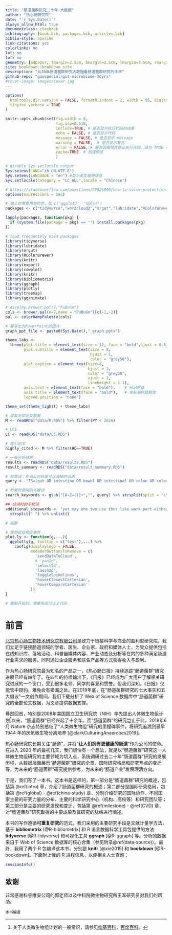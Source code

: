 ```yaml
--- 
title: "肠道菌群研究二十年·大数据"
author: "热心肠研究院"
date: "`r Sys.Date()`"
always_allow_html: true
documentclass: ctexbook
bibliography: [book.bib, packages.bib, articles.bib]
biblio-style: apalike
link-citations: yes
colorlinks: no
lot: no
lof: no
geometry: [a4paper, tmargin=2.5cm, bmargin=2.5cm, lmargin=3.5cm, rmargin=2.5cm]
site: bookdown::bookdown_site
description: "从20年肠道菌群研究大数据看肠道菌群研究的未来"
github-repo: "gaospecial/gut-microbiome-20yrs"
#cover-image: images/cover.jpg
---
```


```r
options(
  htmltools.dir.version = FALSE, formatR.indent = 2, width = 55, digits = 4,
  tinytex.verbose = TRUE
)

knitr::opts_chunk$set(fig.width = 8,
                      fig.asp=0.618,
                      include=TRUE, # 是否显示执行代码的结果
                      echo = FALSE, # 是否显示代码
                      message = FALSE, # 是否显示 message
                      warning = FALSE,  # 是否显示警告
                      error = FALSE, # 是否因报错而停止执行代码，设为 TRUE 表示不停止
                      cache=TRUE  # 加速预览
                      ) 

# disable Sys.setlocale output
Sys.setenv(LANG="zh_CN.UTF-8")
Sys.setenv(LANGUAGE = "en") #显示英文报错信息
Sys.setlocale(category = "LC_ALL",locale = "Chinese")

# https://stackoverflow.com/questions/32826906/how-to-solve-protection-stack-overflow-issue-in-r-studio
options(expressions = 5e5)

# 填上你需要用到的包，如 c('ggplot2', 'dplyr')
packages <- c("tidyverse","wordcloud2","mrgut","lubridate","RColorBrewer","export","gganimate","ggVennDiagram","ggraph","ccgraph")

lapply(packages, function(pkg) {
  if (system.file(package = pkg) == '') install.packages(pkg)
})
```



```r
# load frequentely used packages
library(tidyverse)
library(lubridate)
library(mrgut)
library(RColorBrewer)
library(knitr)
library(export)
library(cowplot)
library(knitr)
library(bibliometrix)
library(ggraph)
library(plotly)
library(treemap)
library(gganimate)

```

```r
# display.brewer.pal(7,"PuBuGn")
cols <- brewer.pal(n=7,name = "PuBuGn")[c(-1,-2)]
pal <- colorRampPalette(cols)
```


```r
# 要导出为PowerPoint的图片
graph_ppt_file <- paste0(Sys.Date(),"_graph.pptx")
```


```r
theme_labs <- 
  theme(plot.title = element_text(size = 12, face = "bold",hjust = 0.5),
        plot.subtitle = element_text(size = 8,
                                     hjust = 1,
                                     color = "grey50"),
        plot.caption = element_text(size=8, 
                                    hjust = 1,
                                    color = "grey50",
                                    vjust = 1,
                                    lineheight = 1.1),
        axis.text = element_text(face = "bold"),    # 标记粗体
        axis.title = element_text(face = "bold"),   # 坐标轴标题粗体
        legend.position = "none")

theme_set(theme_light() + theme_labs)
```

```r
# 读取全部论文数据
M <- readRDS("data/M.RDS") %>% filter(PY < 2020)

# LCS
LC <- readRDS("data/LC.RDS")

# 高引论文
highly_cited <- M %>% filter(HC==TRUE)

# 一般分析结果
results <- readRDS("data/results.RDS")
result_summary <- readRDS("data/result_summary.RDS")

```


```r
# 检索词：在词云分析是可以去掉的词语
query <- "TS=(gut OR intestine OR bowel OR intestinal OR colon OR colorectal OR gastrointestine OR gastrointestinal) AND TS=(microbiome OR microbiota OR flora OR microbe OR microbes OR commensal OR symbiont OR pathobiont OR mycobiome OR virome OR metagenome OR meta-genome OR bacteria OR metagenomics)"

# 检索时使用的关键词
search_keywords <- gsub("[A-Z=()]+","", query) %>% strsplit(split = "\\s+") %>% unlist() %>% unique() 
```


```r
## 分词时的干扰词
additional_stopwords <- "yet may one two use thus like work part either show but never non need among also however study" %>%
  strsplit(" ") %>% unlist()
```


```r
# 函数

# 使用鼠标相应事件
plot.ly <- function(g,...){
  ggplotly(g, tooltip = c("text"),...) %>% 
    config(displaylogo = FALSE,
           modeBarButtonsToRemove = c(
             'sendDataToCloud',
             # 'pan2d', 
             'select2d', 
             'lasso2d',
             'toggleSpikelines',
             'hoverClosestCartesian',
             'hoverCompareCartesian'
           ))
}
```


```r
# 重新开始时，需要先运行以上代码
```


# 前言 {-}

[北京热心肠生物技术研究院有限公司](https://www.mr-gut.cn/about)是致力于链接科学与商业的盈利型研究院。我们立足于链接肠道领域的学者、医生、企业家、政府和媒体人士，为受众提供包括在线知识库、落地活动、科普自媒体内容、产业动态及分析等在内的多种满足肠道行业需求的服务，同时通过企业服务和联名产品等方式获得收入与盈利。

作为热心肠研究院最为知名的产品之一，《热心肠日报》持续追踪“肠道菌群”研究进展已经有四年了。在四年的持续输出下，《日报》已经成为广大用户了解相关研究进展的一个窗口，受到很多老师、同学的喜爱和赞誉。但我们深知，《日报》仅能管中窥豹，难免会有错漏之处。在2019年底，在“肠道菌群研究的七大事实和五大倡议”一文创作期间，我们下载分析了 Web of Science 数据库中“肠道菌群”研究的全部论文数据，为文章提供数据支撑。

蓦然回首，特别是2008年美国国立卫生研究院（NIH）率先提出人体微生物组计划[^1]以来，“肠道菌群”已经兴起了十余年。而“肠道菌群”的研究岂止于此，2019年6月 Nature 杂志特别总结了“人类微生物组”研究的里程碑事件，将研究追溯到最早 1944 年的厌氧微生物分离培养 [@clarkCulturingAnaerobes2019]。

热心肠研究院长期关注“肠道”，并将“**让人们拥有更健康的肠道**”作为公司的使命。在进入 2020 年的最初几天，我们很快有一个想法，就是以“肠道菌群”研究这一人体微生物组研究的主要领域为切入点，系统调研过去二十年“肠道菌群”研究的发展历程，从数据层面展示“肠道菌群”研究的全景、国际研究格局和研究热点的变迁等，为未来的“肠道菌群”研究提供参考，为未来的“肠道产业”发展理清方向。

[^1]: 关于人类微生物组计划的一般常识，请参见[维基百科](https://en.wikipedia.org/wiki/Human_Microbiome_Project)，[百度百科](https://baike.baidu.com/item/%E4%BA%BA%E7%B1%BB%E5%BE%AE%E7%94%9F%E7%89%A9%E7%BB%84%E8%AE%A1%E5%88%92/10745945)。

于是，我们写了一本书。这本书是这样的，第一部分是“肠道菌群”研究的概述，包括第 \@ref(intro) 章，介绍了肠道菌群研究的概述；第二部分是国际研究格局，包括第 \@ref(global) - \@ref(china-study) 章，分别介绍研究的国际协作、不同国家主要的研究力量的分布、主要的科学研究中心（机构、高校等）和研究团队等；第三部分是主要的研究发现和变迁，包括第 \@ref(milestone) - \@ref(CVD) 章，对“肠道菌群”研究取得的主要成果及其研究的脉络进行阐述。

本书的写作遵循**可重复研究**的范式，我们采用的主要研究手段是文献计量学方法，基于 **bibliometrix**\index{bibliometrix} [@R-bibliometrix] 和 R 语言数据科学工具包提供的方法 **tidyverse**\index{tidyverse} [@R-tidyverse] 和可视化工具 **ggraph**\index{ggraph} [@R-ggraph] 等。分析的数据来自于 Web of Science 数据库的核心合集（参见附录\@ref(data-source)）。最终，我用了两个 R 包编译这本书，分别是 **knitr**\index{knitr} [@xie2015] 和 **bookdown**\index{bookdown} [@R-bookdown]。下面附上我的 R 进程信息，以便相关人士查询：

```r
sessionInfo()
```

## 致谢 {-}

非常感谢科睿唯安公司的郭老师以及中科院微生物研究所王军研究员对我们的帮助。

```block2
本书编者
```

